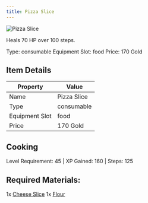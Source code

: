 ```yaml
---
title: Pizza Slice
---
```


<div className="flex items-start gap-6 mb-8">
  <div className="flex-shrink-0">
    <img src="/assets/resources/cooking/pizza_slice.png" alt="Pizza Slice" className="w-24 h-24 border rounded-lg" />
  </div>
  <div className="flex-1">
    <div className="space-y-2">
      <p className="text-lg text-muted-foreground">Heals 70 HP over 100 steps.</p>
      <div className="flex flex-wrap gap-4 text-sm">
        <span className="px-2 py-1 bg-green-100 dark:bg-green-900 rounded-md">
          Type: consumable
        </span>
        <span className="px-2 py-1 bg-purple-100 dark:bg-purple-900 rounded-md">
          Equipment Slot: food
        </span>
        <span className="px-2 py-1 bg-yellow-100 dark:bg-yellow-900 rounded-md">
          Price: 170 Gold
        </span>
      </div>
    </div>
  </div>
</div>

## Item Details
| Property | Value |
|----------|-------|
| Name | Pizza Slice |
| Type | consumable |
| Equipment Slot | food |
| Price | 170 Gold |

## Cooking
Level Requirement: 45 | XP Gained: 160 | Steps: 125

## Required Materials:
1x [Cheese Slice](/docs/resources/individual/cheese_slice)
1x [Flour](/docs/resources/individual/flour)

